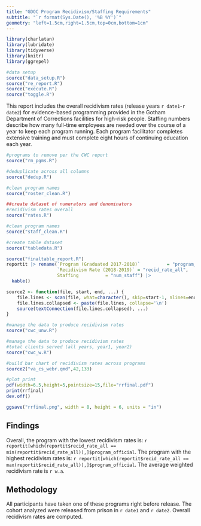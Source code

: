 ```yaml
---
title: "GDOC Program Recidivism/Staffing Requirements"
subtitle: "`r format(Sys.Date(), '%B %Y')`"
geometry: "left=1.5cm,right=1.5cm,top=0cm,bottom=1cm"
---
```

\setlength{\headsep}{-0.25cm}
\pagenumbering{gobble}
\vspace{-2.6truecm}

```r
library(charlatan)
library(lubridate)
library(tidyverse)
library(knitr)
library(ggrepel)

#data setup
source("data_setup.R")
source("re_report.R")
source("execute.R")
source("toggle.R")
```

This report includes the overall recidivism rates (release years `r date1`-`r date2`) for evidence-based programming provided in the Gotham Department of Corrections facilities for high-risk people. Staffing numbers describe how many full-time employees are needed over the course of a year to keep each program running. Each program facilitator completes extensive training and must complete eight hours of continuing education each year. 

\small

```r
#programs to remove per the CWC report
source("rm_pgms.R")

#deduplicate across all columns
source("dedup.R")

#clean program names
source("roster_clean.R")

##create dataset of numerators and denominators
#recidivism rates overall
source("rates.R")

#clean program names
source("staff_clean.R")

#create table dataset
source("tabledata.R")

source("finaltable_report.R")
reportit |> rename(`Program (Graduated 2017-2018)`          = "program_official",
                   `Recidivism Rate (2018-2019)` = "recid_rate_all",
                   Staffing          = "num_staff") |> 
  kable()
```

\vspace{-0.5truecm}

```r
source2 <- function(file, start, end, ...) {
    file.lines <- scan(file, what=character(), skip=start-1, nlines=end-start+1, sep='\n')
    file.lines.collapsed <- paste(file.lines, collapse='\n')
    source(textConnection(file.lines.collapsed), ...)
}

#manage the data to produce recidivism rates
source("cwc_unw.R")

#manage the data to produce recidivism rates
#total clients served (all years, year1, year2)
source("cwc_w.R")

#build bar chart of recidivism rates across programs
source2("va_cs_webr.qmd",42,133)

#plot print
pdf(width=6.5,height=5,pointsize=15,file="rrfinal.pdf")
print(rrfinal)
dev.off()  

ggsave("rrfinal.png", width = 8, height = 6, units = "in")
```

\begin{figure}
\includegraphics{rrfinal.pdf}
\end{figure}

\normalsize

\vspace{-1truecm}

## Findings
\vspace{-0.4cm}
Overall, the program with the lowest recidivism rates is: `r reportit[which(reportit$recid_rate_all == min(reportit$recid_rate_all)),]$program_official`. The program with the highest recidivism rates is: `r reportit[which(reportit$recid_rate_all == max(reportit$recid_rate_all)),]$program_official`. The average weighted recidivism rate is `r w.a`.

\vspace{-0.3cm}

## Methodology
\vspace{-0.4cm}
All participants have taken one of these programs right before release. The cohort analyzed were released from prison in `r date1` and `r date2`. Overall recidivism rates are computed. 